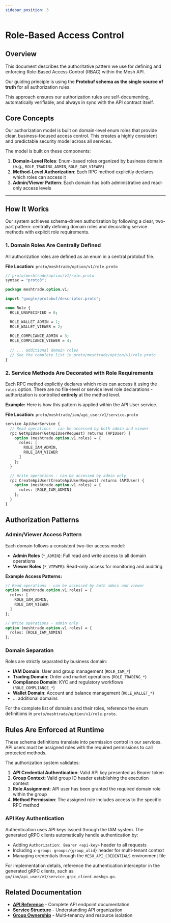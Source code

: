```yaml
---
sidebar_position: 3
---
```


# Role-Based Access Control

## Overview

This document describes the authoritative pattern we use for defining and enforcing Role-Based Access Control (RBAC) within the Mesh API.

Our guiding principle is using the **Protobuf schema as the single source of truth** for all authorization rules.

This approach ensures our authorization rules are self-documenting, automatically verifiable, and always in sync with the API contract itself.

## Core Concepts

Our authorization model is built on domain-level enum roles that provide clear, business-focused access control. This creates a highly consistent and predictable security model across all services.

The model is built on these components:

1. **Domain-Level Roles**: Enum-based roles organized by business domain (e.g., `ROLE_TRADING_ADMIN`, `ROLE_IAM_VIEWER`)
2. **Method-Level Authorization**: Each RPC method explicitly declares which roles can access it
3. **Admin/Viewer Pattern**: Each domain has both administrative and read-only access levels

---

## How It Works

Our system achieves schema-driven authorization by following a clear, two-part pattern: centrally defining domain roles and decorating service methods with explicit role requirements.

### 1. Domain Roles Are Centrally Defined

All authorization roles are defined as an enum in a central protobuf file.

**File Location:** `proto/meshtrade/option/v1/role.proto`
```protobuf
// proto/meshtrade/option/v1/role.proto
syntax = "proto3";

package meshtrade.option.v1;

import "google/protobuf/descriptor.proto";

enum Role {
  ROLE_UNSPECIFIED = 0;

  ROLE_WALLET_ADMIN = 1;
  ROLE_WALLET_VIEWER = 2;
  
  ROLE_COMPLIANCE_ADMIN = 3;
  ROLE_COMPLIANCE_VIEWER = 4;
  
  // ... additional domain roles
  // See the complete list in proto/meshtrade/option/v1/role.proto
}
```

### 2. Service Methods Are Decorated with Role Requirements

Each RPC method explicitly declares which roles can access it using the `roles` option. There are no file-level or service level role declarations - authorization is controlled **entirely** at the method level.

**Example:** Here is how this pattern is applied within the API User service.

**File Location:** `proto/meshtrade/iam/api_user/v1/service.proto`
```protobuf
service ApiUserService {
  // Read operations - can be accessed by both admin and viewer
  rpc GetApiUser(GetApiUserRequest) returns (APIUser) {
    option (meshtrade.option.v1.roles) = {
      roles: [
        ROLE_IAM_ADMIN,
        ROLE_IAM_VIEWER
      ]
    };
  }

  // Write operations - can be accessed by admin only
  rpc CreateApiUser(CreateApiUserRequest) returns (APIUser) {
    option (meshtrade.option.v1.roles) = {
      roles: [ROLE_IAM_ADMIN]
    };
  }
}
```

## Authorization Patterns

### Admin/Viewer Access Pattern

Each domain follows a consistent two-tier access model:

- **Admin Roles** (`*_ADMIN`): Full read and write access to all domain operations
- **Viewer Roles** (`*_VIEWER`): Read-only access for monitoring and auditing

**Example Access Patterns:**
```protobuf
// Read operations - can be accessed by both admin and viewer
option (meshtrade.option.v1.roles) = {
  roles: [
    ROLE_IAM_ADMIN,
    ROLE_IAM_VIEWER
  ]
};

// Write operations - admin only
option (meshtrade.option.v1.roles) = {
  roles: [ROLE_IAM_ADMIN]
};
```

### Domain Separation

Roles are strictly separated by business domain:

- **IAM Domain**: User and group management (`ROLE_IAM_*`)
- **Trading Domain**: Order and market operations (`ROLE_TRADING_*`)
- **Compliance Domain**: KYC and regulatory workflows (`ROLE_COMPLIANCE_*`)
- **Wallet Domain**: Account and balance management (`ROLE_WALLET_*`)
- ... additional domains

For the complete list of domains and their roles, reference the enum definitions in `proto/meshtrade/option/v1/role.proto`.

## Rules Are Enforced at Runtime

These schema definitions translate into permission control in our services. API users must be assigned roles with the required permissions to call protected methods.

The authorization system validates:
1. **API Credential Authentication**: Valid API key presented as Bearer token
2. **Group Context**: Valid group ID header establishing the execution context
3. **Role Assignment**: API user has been granted the required domain role within the group
4. **Method Permission**: The assigned role includes access to the specific RPC method

### API Key Authentication

Authentication uses API keys issued through the IAM system. The generated gRPC clients automatically handle authentication by:

- Adding `Authorization: Bearer <api-key>` header to all requests
- Including `x-group: groups/{group_ulid}` header for multi-tenant context
- Managing credentials through the `MESH_API_CREDENTIALS` environment file

For implementation details, reference the authentication interceptor in the generated gRPC clients, such as `go/iam/api_user/v1/service_grpc_client.meshgo.go`.

## Related Documentation

- **[API Reference](../api-reference/)** - Complete API endpoint documentation  
- **[Service Structure](./service-structure)** - Understanding API organization
- **[Group Ownership](./group-ownership)** - Multi-tenancy and resource isolation